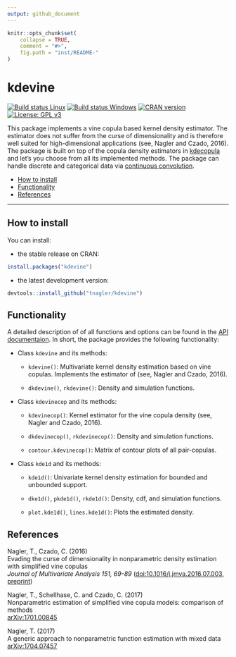 ```yaml
---
output: github_document
---
```


```r
knitr::opts_chunk$set(
    collapse = TRUE,
    comment = "#>",
    fig.path = "inst/README-"
)
```

kdevine
=========

[![Build status Linux](https://travis-ci.org/tnagler/kdevine.svg?branch=master)](https://travis-ci.org/tnagler/kdevine) 
[![Build status Windows](https://ci.appveyor.com/api/projects/status/epfs987wspjqkwlk/branch/master?svg=true)](https://ci.appveyor.com/project/tnagler/kdevine) [![CRAN version](http://www.r-pkg.org/badges/version/kdevine)](https://cran.r-project.org/package=kdevine) [![License: GPL v3](https://img.shields.io/badge/License-GPL%20v3-blue.svg)](http://www.gnu.org/licenses/gpl-3.0)


This package implements a vine copula based kernel density estimator. The 
estimator does not suffer from the curse of dimensionality and is therefore well 
suited for high-dimensional applications (see, Nagler and Czado, 2016). The
package is built on top of the copula density estimators in 
[kdecopula](https://github.com/tnagler/kdecopula) and
let's you choose from all its implemented methods. The package can handle
discrete and categorical data via 
[continuous convolution](https://github.com/tnagler/cctools).

- [How to install](#how-to-install)
- [Functionality](#functionality)
- [References](#references)
	
----------------------------------------------------------------
	
## How to install

You can install:

* the stable release on CRAN:
``` r
install.packages("kdevine")
```

* the latest development version:
``` r
devtools::install_github("tnagler/kdevine")
```

## Functionality

A detailed description of of all functions and options can be found in the 
[API documentaion](https://tnagler.github.io/kdevine/reference/index.html). 
In short, the package provides the following functionality:

  * Class `kdevine` and its methods:

     * `kdevine()`: Multivariate kernel density estimation based on vine copulas.
       Implements the estimator of (see, Nagler and Czado, 2016).
     
     * `dkdevine()`, `rkdevine()`: Density and simulation functions.
     
  * Class `kdevinecop` and its methods:
    
     * `kdevinecop()`: Kernel estimator for the vine copula density (see, Nagler and 
        Czado, 2016).
     
     * `dkdevinecop()`, `rkdevinecop()`: Density and simulation functions.
     
     * `contour.kdevinecop()`: Matrix of contour plots of all pair-copulas.
     
   * Class `kde1d` and its methods:
    
     * `kde1d()`: Univariate kernel density estimation for bounded and unbounded 
       support.
     
     * `dke1d()`, `pkde1d()`, `rkde1d()`: Density, cdf, and simulation functions.
     
     * `plot.kde1d()`, `lines.kde1d()`: Plots the estimated density.


## References

Nagler, T., Czado, C. (2016)  
Evading the curse of dimensionality in nonparametric density estimation with 
simplified vine copulas  
*Journal of Multivariate Analysis 151, 69-89* ([doi:10.1016/j.jmva.2016.07.003](http://dx.doi.org/10.1016/j.jmva.2016.07.003), 
[preprint](http://arxiv.org/abs/1503.03305))  


Nagler, T., Schellhase, C. and Czado, C. (2017)  
Nonparametric estimation of simplified vine copula models: comparison of methods  
[arXiv:1701.00845](http://arxiv.org/abs/1701.00845)

Nagler, T. (2017)  
A generic approach to nonparametric function estimation with mixed data  
[arXiv:1704.07457](https://arxiv.org/abs/1704.07457)
